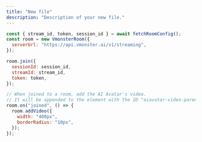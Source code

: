 ```yaml
---
title: "New file"
description: "Description of your new file."
---
```


```javascript
const { stream_id, token, session_id } = await fetchRoomConfig();
const room = new VmonsterRoom({
  serverUrl: "https://api.vmonster.ai/v1/streaming",
});

room.join({
  sessionId: session_id,
  streamId: stream_id,
  token: token,
});

// When joined to a room, add the AI Avatar's video.
// It will be appended to the element with the ID "aiavatar-video-parent" or to the body.
room.on("joined", () => {
  room.addVideo({
    width: "400px",
    borderRadius: "10px",
  });
});
```